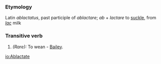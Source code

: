 ===Etymology===
Latin ''ablactatus'', past participle of ''ablactare''; ''ab'' + ''lactare'' to [[suckle]], from ''[[lac]]'' milk
===Transitive verb===
#''(Rare):'' To wean - [[Bailey]].

[[io:Ablactate]]